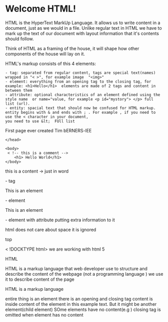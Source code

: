 
# Welcome HTML!

<Brake />

HTML is the HyperText MarkUp Language. It allows us to write content in a document, just as we would in a file.
Unlike regular text in HTML we have to mark up the text of our document with layout information that it's contents should follow.

Think of HTML as a framing of the house, it will shape how other components of the house will lay on it.

<Brake />

HTML's markup consists of this 4 elements:

    - tag: separated from regular content, tags are special text(names) wrapped in "< >", for example image  "<img>"
    - element: everything from an opening tag to the closing tag, for example: <h1>Hello</h1>  elements are made of 2 tags and content in between them
    - attribute: optional characteristics of an element defined using the style name  or name="value, for example <p id="mystory"> </p> full list (url).
    - entity: spacial text that should now be confused for HTML markup. entity begins with & and ends with ; . For example , if you need to use the < character in your document,
    you need to use &lt;  FUll list

First page ever created Tim bERNERS-lEE

 <html>
    <head>
     <meta charset="utf-8">
     <title>Yolo </title>

    </head>

    <body>
     < !-- this is a comment -->
        <h1> Hello World</h1>
    </body>

 </html>

this is a content -> just in word

<p> - tag
<p>This is an element</p> - element
<p id="content">This is an element</p> - element with attribute putting extra information to it

html does not care about space it is ignored

top

< !DOCKTYPE html> we are working with html 5

HTML

HTML is a markup language that web developer use to structure and describe the content of the webpage (not a programming language )
we use it to describe content of the page

<p>HTML is a markup language </p>
entire thing is an element 
there is an opening and closing tag
content is inside content of the element in this example text. But it might be another element(child element)
SOme elements have no content(e.g <img>)
closing tag is omitted when element has no content
